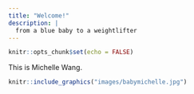 ```yaml
---
title: "Welcome!"
description: |
  from a blue baby to a weightlifter
---
```


```r
knitr::opts_chunk$set(echo = FALSE)
```

This is Michelle Wang.

```r
knitr::include_graphics("images/babymichelle.jpg")
```

